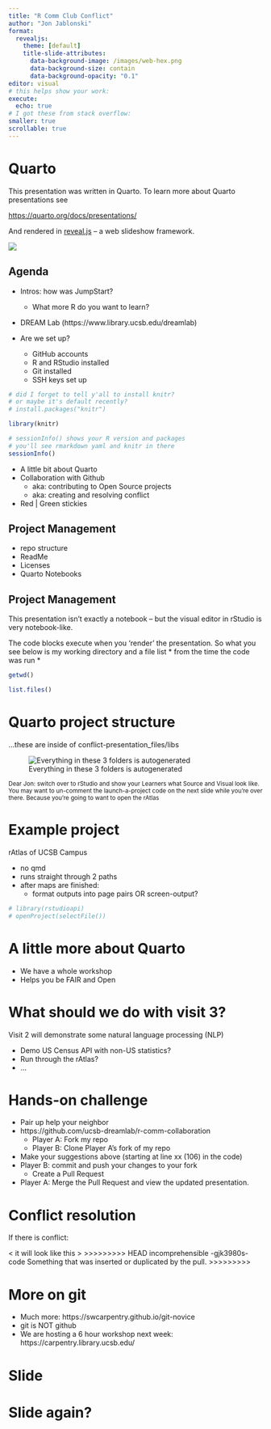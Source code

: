 ```yaml
---
title: "R Comm Club Conflict"
author: "Jon Jablonski"
format: 
  revealjs:
    theme: [default]
    title-slide-attributes:
      data-background-image: /images/web-hex.png
      data-background-size: contain
      data-background-opacity: "0.1"
editor: visual
# this helps show your work:
execute:
  echo: true
# I got these from stack overflow:
smaller: true
scrollable: true
---
```





# Quarto

This presentation was written in Quarto. To learn more about Quarto presentations see


<https://quarto.org/docs/presentations/>


And rendered in [reveal.js](https://revealjs.com/) -- a web slideshow framework.

![](images/render-on-save.png){fig-alt="A screenshot of the menu bar with 'render on save' highlighted"} 

## Agenda

-   Intros: how was JumpStart?

    -   What more R do you want to learn?

-   DREAM Lab (https://www.library.ucsb.edu/dreamlab)

-   Are we set up?

    -   GitHub accounts
    -   R and RStudio installed
    -   Git installed
    -   SSH keys set up

```R
# did I forget to tell y'all to install knitr? 
# or maybe it's default recently?
# install.packages("knitr")

library(knitr)

# sessionInfo() shows your R version and packages
# you'll see rmarkdown yaml and knitr in there
sessionInfo()

```

-   A little bit about Quarto
-   Collaboration with Github
    -   aka: contributing to Open Source projects
    -   aka: creating and resolving conflict
-   Red \| Green stickies

## Project Management

-   repo structure
-   ReadMe
-   Licenses
-   Quarto Notebooks

## Project Management

This presentation isn't exactly a notebook -- but the visual editor in rStudio is very notebook-like.

The code blocks execute when you 'render' the presentation. So what you see below is my working directory and a file list \* from the time the code was run \*

```r
getwd()
```

```r
list.files()
```

# Quarto project structure

...these are inside of conflict-presentation_files/libs

![Everything in these 3 folders is autogenerated](images/guts.png){fig-alt="A screenshot of the 3 folders that make the slides"}

<small>Dear Jon: switch over to rStudio and show your Learners what Source and Visual look like. You may want to un-comment the launch-a-project code on the next slide while you're over there. Because you're going to want to open the rAtlas</small>

# Example project

rAtlas of UCSB Campus

-   no qmd
-   runs straight through 2 paths
-   after maps are finished:
    -   format outputs into page pairs OR screen-output?

```r
# library(rstudioapi)
# openProject(selectFile())
```

# A little more about Quarto

-   We have a whole workshop
-   Helps you be FAIR and Open

# What should we do with visit 3?

Visit 2 will demonstrate some natural language processing (NLP)

-   Demo US Census API with non-US statistics?
-   Run through the rAtlas?
-   ...

# Hands-on challenge

-   Pair up help your neighbor
-   https://github.com/ucsb-dreamlab/r-comm-collaboration
    -   Player A: Fork my repo
    -   Player B: Clone Player A's fork of my repo
-   Make your suggestions above (starting at line xx (106) in the code)
-   Player B: commit and push your changes to your fork
    -   Create a Pull Request
-   Player A: Merge the Pull Request and view the updated presentation.

# Conflict resolution

If there is conflict:

\< it will look like this \> \>\>\>\>\>\>\>\>\> HEAD incomprehensible -gjk3980s- code Something that was inserted or duplicated by the pull. \>\>\>\>\>\>\>\>\>

# More on git

-   Much more: https://swcarpentry.github.io/git-novice
-   git is NOT github
-   We are hosting a 6 hour workshop next week: https://carpentry.library.ucsb.edu/

# Slide

# Slide again?
